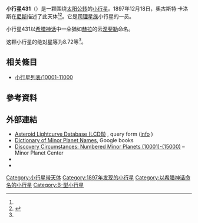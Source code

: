 {{Infobox planet
 | minorplanet     = yes
 | name            = 431 Nephele
 | background      = #D6D6D6
 | image = 
 | image_size      = 
 | caption         =
 | discovery_ref   =  <ref name="MPC-object" />
 | discoverer      = [[奧古斯特·卡洛斯|奧古斯特·卡洛斯]]
 | discovery_site  = [[尼斯|尼斯]]
 | discovered      = 1897年12月18日
 | mpc_name        = 431 Nephele
 | alt_names       = 431 Nephele
 | pronounced      = 
 | named_after     = <ref name="MPC-object" />
 | mp_category     = [[主帶小行星|主帶小行星]] <ref name="MPC-object" /><ref name="jpldata" />
 | orbit_ref       = <ref name="a">[http://ssd.jpl.nasa.gov/sbdb.cgi?sstr=431 431] {{Wayback|url=http://ssd.jpl.nasa.gov/sbdb.cgi?sstr=431 |date=20140829102526 }}，小行星數據庫瀏覽器（JPL Small-Body Database Browser）－[[美国国家航空航天局|美国国家航空航天局]]喷气推进实验室</ref>
 | epoch           = 2018-03-23.0（[[儒略日|JD]] 2458200.5）
 | uncertainty     = 0
 | observation_arc = 
 | aphelion = {{convert|3.672|AU|km|3|abbr=on|lk=out}}
 | perihelion      = {{convert|2.6056323|AU|km|3|abbr=on}}
 | semimajor       = 3.1386078
 | eccentricity    = 0.1698127
 | period          = 5.56[[儒略年|yr]]
 | mean_anomaly    = 336.08479[[度|°]]
 | mean_motion     = {{Deg2DMS|0.17725490|sup=ms}} / day
 | inclination     = 1.82766
 | asc_node        = 117.19227°
 | arg_peri        = 216.92112
 | mean_diameter   = 
 | rotation        = 
 | albedo          =
 | spectral_type   =
 | abs_magnitude   = 8.72<ref name="jpldata" />
}}
'''小行星431'''（{{lang-en|431 Nephele}}）是一颗围绕[[太阳|太阳]][[公转|公转]]的[[小行星|小行星]]。1897年12月18日，奧古斯特·卡洛斯在[[尼斯|尼斯]]描述了此天体<ref name="a" /><ref>{{cite news|title=小行星列表|url=http://cfa-www.harvard.edu/iau/lists/NumberedMPs.txt|accessdate=2018-10-19|newspaper=哈佛大学|archive-date=2008-05-17|archive-url=https://web.archive.org/web/20080517010638/http://cfa-www.harvard.edu/iau/lists/NumberedMPs.txt|dead-url=no}}</ref>。它是[[司理星族|司理星族]]小行星的一员。

小行星431以[[希腊神话|希腊神话]]中一朵猶如[[赫拉|赫拉]]的云[[涅斐勒|涅斐勒]]命名。

这颗小行星的[[绝对星等|绝对星等]]为8.72等<ref name="a" />。

== 相关條目 ==
*[[小行星列表/10001-11000|小行星列表/10001-11000]]

== 參考資料 ==
{{reflist|refs=

<ref name="jpldata">{{cite web
 |type         = 2018-01-26 last obs.
 |title        = JPL Small-Body Database Browser:431 Nephele-431 Nephele
 |url          = https://ssd.jpl.nasa.gov/sbdb.cgi?sstr=431
 |publisher    = [[Jet_Propulsion_Laboratory|Jet Propulsion Laboratory]]
 |accessdate   = 28 March 2018
 |archive-date = 2020-11-26
 |archive-url  = https://web.archive.org/web/20201126140019/https://ssd.jpl.nasa.gov/sbdb.cgi?sstr=431
 |dead-url     = no
}}</ref>

<ref name="MPC-object">{{cite web
  |title      = 431 Nephele
  |work      = Minor Planet Center
  |url      = https://www.minorplanetcenter.net/db_search/show_object?object_id=431
  |accessdate      = 28 March 2018
  |archive-date      = 2016-03-04
  |archive-url      = https://web.archive.org/web/20160304120743/http://minorplanetcenter.net/db_search/show_object?object_id=431
  |dead-url      = no
  }}</ref>

}}

==  外部連結 ==
* [http://www.minorplanet.info/PHP/lcdbsummaryquery.php Asteroid Lightcurve Database (LCDB)] {{Wayback|url=http://www.minorplanet.info/PHP/lcdbsummaryquery.php |date=20171210173955 }}, query form ([http://www.minorplanet.info/lightcurvedatabase.html info] {{Wayback|url=http://www.minorplanet.info/lightcurvedatabase.html |date=20171216050541 }})
* [https://books.google.com/books?id=aeAg1X7afOoC&pg Dictionary of Minor Planet Names], Google books
* [http://www.minorplanetcenter.net/iau/lists/NumberedMPs010001.html Discovery Circumstances: Numbered Minor Planets (10001)-(15000)] {{Wayback|url=http://www.minorplanetcenter.net/iau/lists/NumberedMPs010001.html |date=20180612162317 }} – Minor Planet Center
* {{AstDys|431}}
* {{JPL small body}}

{{Minor Planet Number|[[小行星430|小行星430]]|[[小行星432|小行星432]]}}
{{小天体}}

[[Category:小行星带天体|Category:小行星带天体]]
[[Category:1897年发现的小行星|Category:1897年发现的小行星]]
[[Category:以希腊神话命名的小行星|Category:以希腊神话命名的小行星]]
[[Category:B-型小行星|Category:B-型小行星]]